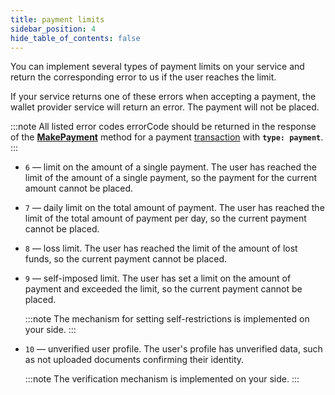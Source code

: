 ```yaml
---
title: payment limits
sidebar_position: 4
hide_table_of_contents: false
---
```



You can implement several types of payment limits on your service and return the
corresponding error to us if the user reaches the limit.

If your service returns one of these errors when accepting a payment, the wallet provider
service will return an error. The payment will not be placed.

:::note
All listed error codes errorCode should be returned in the response of the
[**MakePayment**](/backend/API#operation/MakePayment) method for a payment
[transaction](/backend/payments#payment-acceptance) with **`type: payment`**.
:::

*   `6` — limit on the amount of a single payment. The user has reached the limit of
    the amount of a single payment, so the payment for the current amount cannot be
    placed.
*   `7` — daily limit on the total amount of payment. The user has reached the
    limit of the total amount of payment per day, so the current payment cannot be
    placed.
*   `8` — loss limit. The user has reached the limit of the amount of lost
    funds, so the current payment cannot be placed.
*   `9` — self-imposed limit. The user has set a limit on the amount of payment and
    exceeded the limit, so the current payment cannot be placed. 
  
    :::note
    The mechanism for setting self-restrictions is implemented on your side.
    :::

*   `10` — unverified user profile. The user's profile has unverified data, such
    as not uploaded documents confirming their identity.

    :::note
    The verification mechanism is implemented on your side.
    :::

